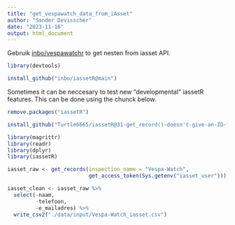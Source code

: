 ```yaml
---
title: "get_vespawatch_data_from_iAsset"
author: "Sander Devisscher"
date: "2023-11-16"
output: html_document
---
```

Gebruik [inbo/vespawatchr](https://github.com/inbo/iassetR) to get nesten 
from iasset API.

```r
library(devtools)

install_github("inbo/iassetR@main")
```

Sometimes it can be neccesary to test new "developmental" iassetR features.
This can be done using the chunck below. 
```r
remove.packages("iassetR")

install_github("Turtle6665/iassetR@31-get_record()-doesn't-give-an-ID-for-each-observation")
```

```r
library(magrittr)
library(readr)
library(dplyr)
library(iassetR)
```

```r
iasset_raw <- get_records(inspection_name = "Vespa-Watch",
                          get_access_token(Sys.getenv("iasset_user")))
```

```r
iasset_clean <- iasset_raw %>% 
  select(-naam, 
         -telefoon,
         -e_mailadres) %>% 
  write_csv2("./data/input/Vespa-Watch_iasset.csv")
```

